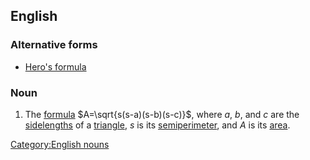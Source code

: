 ==English==
{{wikipedia}}

===Alternative forms===
* [[Hero's formula]]

===Noun===
{{infl|en|noun|head=[[Heron]][[-'s|'s]] [[formula]]}} {{singulare tantum}}

# The [[formula]] <math>A=\sqrt{s(s-a)(s-b)(s-c)}</math>, where ''a'', ''b'', and ''c'' are the [[sidelength]]s of a [[triangle]], ''s'' is its [[semiperimeter]], and ''A'' is its [[area]].

[[Category:English nouns]]